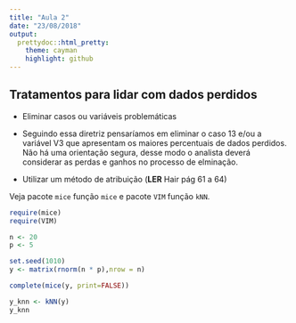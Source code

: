 ```yaml
---
title: "Aula 2"
date: "23/08/2018"
output:
  prettydoc::html_pretty:
    theme: cayman
    highlight: github
---
```


## Tratamentos para lidar com dados perdidos

- Eliminar casos ou variáveis problemáticas

- Seguindo essa diretriz pensaríamos em eliminar o caso 13 e/ou a variável V3 que apresentam os maiores percentuais de dados perdidos. Não há uma orientação segura, desse modo o analista deverá considerar as perdas e ganhos no processo de elminação.

- Utilizar um método de atribuição (**LER** Hair pág 61 a 64) 

Veja pacote `mice` função `mice` e pacote `VIM` função `kNN`.

```r
require(mice)
require(VIM)

n <- 20
p <- 5

set.seed(1010)
y <- matrix(rnorm(n * p),nrow = n)

complete(mice(y, print=FALSE))

y_knn <- kNN(y)
y_knn

```

